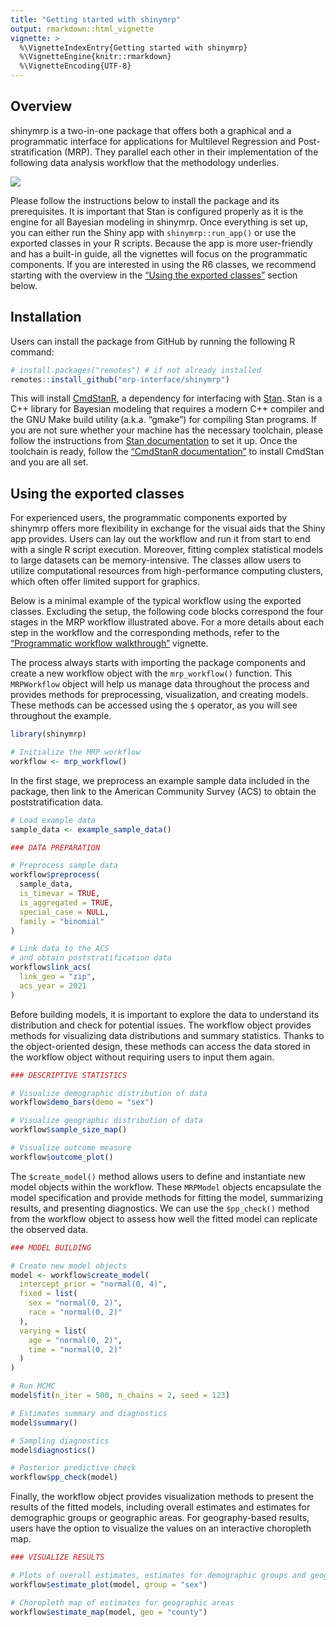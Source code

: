 ```yaml
---
title: "Getting started with shinymrp"
output: rmarkdown::html_vignette
vignette: >
  %\VignetteIndexEntry{Getting started with shinymrp}
  %\VignetteEngine{knitr::rmarkdown}
  %\VignetteEncoding{UTF-8}
---
```


## Overview

shinymrp is a two-in-one package that offers both a graphical and a programmatic interface
for applications for Multilevel Regression and Post-stratification (MRP). They parallel
each other in their implementation of the following data analysis workflow that the methodology underlies.

![](./figures/workflow.png)

Please follow the instructions below to install the package and its prerequisites.
It is important that Stan is configured properly as it is the engine for all Bayesian modeling in shinymrp.
Once everything is set up, you can either run the Shiny app with `shinymrp::run_app()` or use the exported classes in your R scripts.
Because the app is more user-friendly and has a built-in guide, all the vignettes will focus on the programmatic components.
If you are interested in using the R6 classes, we recommend starting with the overview in the
["Using the exported classes"](https://mrp-interface.github.io/shinymrp/articles/getting-started#using-the-exported-classes) section below.

## Installation
Users can install the package from GitHub by running the following R command:

```r
# install.packages("remotes") # if not already installed
remotes::install_github("mrp-interface/shinymrp")
```

This will install [CmdStanR](https://mc-stan.org/cmdstanr/), a dependency for interfacing with [Stan](https://mc-stan.org/).
Stan is a C++ library for Bayesian modeling that requires a modern C++ compiler and the GNU Make build utility (a.k.a. “gmake”)
for compiling Stan programs. If you are not sure whether your machine has the necessary toolchain, please follow the
instructions from [Stan documentation](https://mc-stan.org/docs/cmdstan-guide/installation.html#cpp-toolchain) to set it up.
Once the toolchain is ready, follow the ["CmdStanR documentation"](https://mc-stan.org/cmdstanr/articles/cmdstanr.html#installing-cmdstan)
to install CmdStan and you are all set.

## Using the exported classes

For experienced users, the programmatic components exported by shinymrp offers more flexibility in exchange for the visual aids that the Shiny app provides. Users can lay out the workflow and run it from start to end with a single R script execution. Moreover, fitting complex statistical models to large datasets can be memory-intensive. The classes allow users to utilize computational resources from high-performance computing clusters, which often offer limited support for graphics.

Below is a minimal example of the typical workflow using the exported classes. Excluding the setup, the following code blocks correspond the four stages in the MRP workflow illustrated above. For a more details about each step in the workflow and the corresponding methods, refer to the ["Programmatic workflow walkthrough"](https://mrp-interface.github.io/shinymrp/articles/workflow.html) vignette.

The process always starts with importing the package components and create a new workflow object with the `mrp_workflow()` function. This `MRPWorkflow` object will help us manage data throughout the process and provides methods for preprocessing, visualization, and creating models. These methods can be accessed using the `$` operator, as you will see throughout the example.

```r
library(shinymrp)

# Initialize the MRP workflow
workflow <- mrp_workflow()

```

In the first stage, we preprocess an example sample data included in the package,
then link to the American Community Survey (ACS) to obtain the poststratification data.

```r
# Load example data
sample_data <- example_sample_data()

### DATA PREPARATION

# Preprocess sample data
workflow$preprocess(
  sample_data,
  is_timevar = TRUE,
  is_aggregated = TRUE,
  special_case = NULL,
  family = "binomial"
)

# Link data to the ACS
# and obtain poststratification data
workflow$link_acs(
  link_geo = "zip",
  acs_year = 2021
)
```

Before building models, it is important to explore the data to understand its distribution and check for potential issues.
The workflow object provides methods for visualizing data distributions and summary statistics.
Thanks to the object-oriented design, these methods can access the data stored in the workflow object without requiring users to input them again.

```r
### DESCRIPTIVE STATISTICS

# Visualize demographic distribution of data
workflow$demo_bars(demo = "sex")

# Visualize geographic distribution of data
workflow$sample_size_map()

# Visualize outcome measure
workflow$outcome_plot()
```

The `$create_model()` method allows users to define and instantiate new model objects within the workflow.
These `MRPModel` objects encapsulate the model specification and provide methods for fitting the model, summarizing results, and presenting diagnostics.
We can use the `$pp_check()` method from the workflow object to assess how well the fitted model can replicate the observed data.

```r
### MODEL BUILDING

# Create new model objects
model <- workflow$create_model(
  intercept_prior = "normal(0, 4)",
  fixed = list(
    sex = "normal(0, 2)",
    race = "normal(0, 2)"
  ),
  varying = list(
    age = "normal(0, 2)",
    time = "normal(0, 2)"
  )
)

# Run MCMC
model$fit(n_iter = 500, n_chains = 2, seed = 123)

# Estimates summary and diagnostics
model$summary()

# Sampling diagnostics
model$diagnostics()

# Posterior predictive check
workflow$pp_check(model)
```

Finally, the workflow object provides visualization methods to present the results of the fitted models,
including overall estimates and estimates for demographic groups or geographic areas. For geography-based results,
users have the option to visualize the values on an interactive choropleth map.

```r
### VISUALIZE RESULTS

# Plots of overall estimates, estimates for demographic groups and geographic areas
workflow$estimate_plot(model, group = "sex")

# Choropleth map of estimates for geographic areas
workflow$estimate_map(model, geo = "county")

```
